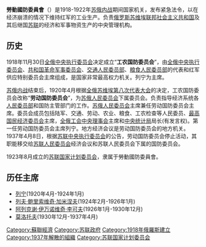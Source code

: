 {{Unreferenced|time=2020-10-28T09:35:06+00:00}}
'''勞動國防委員會'''（{{lang-ru|Совет труда и обороны}}）是1918-1922年[[苏俄内战|苏俄内战]]期间国家机关，发布紧急法令，以在经济崩溃的情况下维持红军的工业生产。负责[[俄罗斯苏维埃联邦社会主义共和国|俄罗斯苏维埃联邦社会主义共和国]]及其后继国[[苏联|苏联]]的经济和军事物资生产的中央管理机构。

==历史==
1918年11月30日[[全俄中央执行委员会|全俄中央执行委员会]]决定成立“'''工农国防委员会'''”，由[[全俄中央执行委员会|全俄中央执行委员会]]、[[共和国革命军事委员会|共和国革命军事委员会]]、[[交通人民委员部|交通人民委员部]]、[[粮食人民委员部|粮食人民委员部]]的代表和红军供应特别委员会主席组成，是国家非常最高权力机关。列宁为主席。

[[苏俄内战|苏俄内战]]结束后，1920年4月根据[[全俄苏维埃第二次代表大会|全俄苏维埃第八次代表大会]]的决定，工农国防委员会改称“'''劳动国防委员会'''”，为[[苏俄人民委员会|苏俄人民委员会]]下属委员会。负责指导经济系统各[[人民委员部_(苏联)|人民委员部]]和国防主管部门的工作。[[苏俄人民委员会|苏俄人民委员会]]主席兼任劳动国防委员会主席。委员会成员包括陆军、交通、劳动、农业、粮食、工农检查等人民委员、[[最高国民经济委员会|最高国民经济委员会]]主席，[[全苏工会中央理事会|全俄工会中央理事会]]主席和[[苏联中央统计局|中央统计局]]局长(有发言权)。第一任劳动国防委员会主席列宁。地方经济会议是劳动国防委员会的地方机关。1937年4月8日，根据[[苏联中央执行委员会|苏联中央执行委员会]]的公告，劳动国防委员会停止活动，其职能移交给[[苏联人民委员会|苏联人民委员会]]经济会议和苏联人民委员会下属的国防委员会。 

1923年8月成立的[[苏联国家计划委员会|苏联国家计划委员会]]，隶属于勞動國防委員會。
==历任主席==
* [[列宁|列宁]](1920年4月-1924年1月)
* [[列夫·鲍里索维奇·加米涅夫|列夫·鲍里索维奇·加米涅夫]](1924年2月-1926年1月)
* [[阿列克谢·伊万诺维奇·李可夫|阿列克谢·伊万诺维奇·李可夫]](1926年1月-1930年12月)
* [[莫洛托夫|莫洛托夫]](1930年12月-1937年4月)

[[Category:蘇聯經濟|Category:蘇聯經濟]]
[[Category:苏联政府|Category:苏联政府]]
[[Category:1918年俄羅斯建立|Category:1918年俄羅斯建立]]
[[Category:1937年解散的組織|Category:1937年解散的組織]]
[[Category:苏联国家计划委员会|Category:苏联国家计划委员会]]